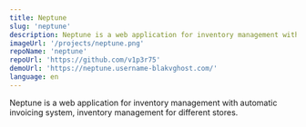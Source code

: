 ```yaml
---
title: Neptune
slug: 'neptune'
description: Neptune is a web application for inventory management with automatic invoicing system, inventory management for different stores.
imageUrl: '/projects/neptune.png'
repoName: 'neptune'
repoUrl: 'https://github.com/v1p3r75'
demoUrl: 'https://neptune.username-blakvghost.com/'
language: en
---
```


Neptune is a web application for inventory management with automatic invoicing system, inventory management for different stores.